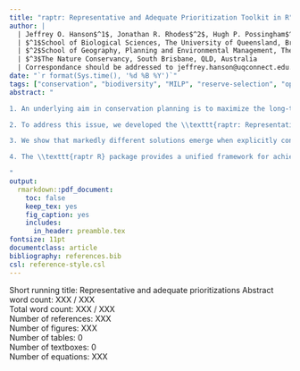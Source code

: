 ```yaml
---
title: "raptr: Representative and Adequate Prioritization Toolkit in R"
author: |
  | Jeffrey O. Hanson$^1$, Jonathan R. Rhodes$^2$, Hugh P. Possingham$^{1,3}$, Richard A. Fuller$^1$
  | $^1$School of Biological Sciences, The University of Queensland, Brisbane, QLD, Australia
  | $^2$School of Geography, Planning and Environmental Management, The University of Queensland, Brisbane, QLD, Australia
  | $^3$The Nature Conservancy, South Brisbane, QLD, Australia
  | Correspondance should be addressed to jeffrey.hanson@uqconnect.edu.au
date: "`r format(Sys.time(), '%d %B %Y')`"
tags: ["conservation", "biodiversity", "MILP", "reserve-selection", "optimization", "protected area"]
abstract: "

1. An underlying aim in conservation planning is to maximize the long-term persistence of biodiversity. To fulfill this aim, the ecological and evolutionary processes that sustain biodiversity must be preserved. One way to conserve such processes at the feature level (eg. species, ecosystem) is to preserve a representative sample of the physical attributes that underpin them across the feature's geographic distribution. For example, preserving the adaptive processes currently acting on a species might be crucial for its long-term persistence in a world where environmental change is accelerating. By conserving individuals with the ability to persist in a range of climatic conditions--physical attributes associated with adaptation--protected areas can foster evolutionary processes. Despite this, current approaches overwhelmingly focus on securing a target proportion of each features' geographic range and little attention has been directed towards targeting a representative sample of them.

2. To address this issue, we developed the \\texttt{raptr: Representative and Adequate Prioritization Toolkit in R} to guide reserve selection using targets for representing spatially explicit variables that underpin biodiversity processes as well as more typical area protection targets. Users set \"amount targets\"--similar to conventional reserve selection methods--to secure a target proportion of the features' geographic distributions. Additionally, users set attribute \"space targets\" to ensure that reserve systems also secure a representative sample of ecologically or evolutionary relevant attributes (space) across the features' geographic distributions (eg. an attribute space expressing variation in genetic characteristics between individuals, or variation in climatic conditions between areas). We demonstrate the functionality of this package using simulations and two case studies. We generate solutions that secure a proportion of the species' distributions using amount targets--representing conventional reserve selection--and compare them with solutions generated using both amount and attribute space targets.

3. We show that markedly different solutions emerge when explicitly considering within feature representation in reserve selection. Our simulations suggest that including representativeness in conservation planning is important where biodiversity features have multimodal distributions in an attribute space. The case studies show that explicitly setting space-based targets can result in solutions that preserve a much more representative sample of features. Additionally, the case studies suggest that securing a representative sample of features may not require a much greater area of reservation than traditional approaches. 

4. The \\texttt{raptr R} package provides a unified framework for achieving spatial conservation prioritizations that secure an adequate and representative sample of features. Prioritizations that achieve this are likely to result in a greater chance of achieving long-term biodiversity persistence than area-based planning alone.

"
output:
  rmarkdown::pdf_document:
    toc: false
    keep_tex: yes
    fig_caption: yes
    includes:
      in_header: preamble.tex
fontsize: 11pt
documentclass: article
bibliography: references.bib
csl: reference-style.csl
---
```


Short running title: Representative and adequate prioritizations \newline
Abstract word count: XXX / XXX  
Total word count: XXX / XXX  
Number of references: XXX  
Number of figures: XXX  
Number of tables: 0  
Number of textboxes: 0  
Number of equations: XXX  

\clearpage 
\input{./text.tex}

\clearpage 
\input{./figures.tex}

\clearpage 
\input{./supporting-information.tex}
